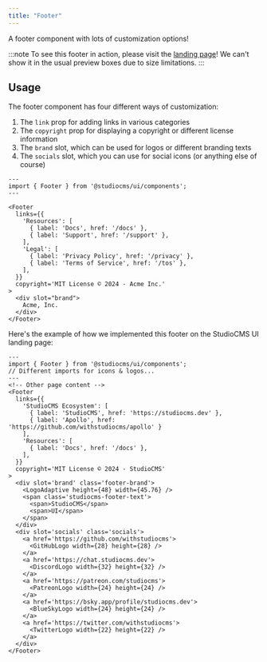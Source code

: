 ```yaml
---
title: "Footer"
---
```



A footer component with lots of customization options!

:::note
To see this footer in action, please visit the [landing page](/)! We can't show it in the usual preview
boxes due to size limitations.
:::

## Usage

The footer component has four different ways of customization:

1. The `link` prop for adding links in various categories
2. The `copyright` prop for displaying a copyright or different license information
3. The `brand` slot, which can be used for logos or different branding texts
4. The `socials` slot, which you can use for social icons (or anything else of course)

```astro showLinenumbers title="FooterExample.astro"
---
import { Footer } from '@studiocms/ui/components';
---

<Footer
  links={{
    'Resources': [
      { label: 'Docs', href: '/docs' },
      { label: 'Support', href: '/support' },
    ],
    'Legal': [
      { label: 'Privacy Policy', href: '/privacy' },
      { label: 'Terms of Service', href: '/tos' },
    ],
  }}
  copyright='MIT License © 2024 - Acme Inc.'
>
  <div slot="brand">
    Acme, Inc.
  </div>
</Footer>
```

Here's the example of how we implemented this footer on the StudioCMS UI landing page:

```astro showLinenumbers title="FooterExample.astro"
---
import { Footer } from '@studiocms/ui/components';
// Different imports for icons & logos...
---
<!-- Other page content -->
<Footer
  links={{
    'StudioCMS Ecosystem': [
      { label: 'StudioCMS', href: 'https://studiocms.dev' },
      { label: 'Apollo', href: 'https://github.com/withstudiocms/apollo' }
    ],
    'Resources': [
      { label: 'Docs', href: '/docs' },
    ],
  }}
  copyright='MIT License © 2024 - StudioCMS'
>
  <div slot='brand' class='footer-brand'>
    <LogoAdaptive height={48} width={45.76} />
    <span class='studiocms-footer-text'>
      <span>StudioCMS</span>
      <span>UI</span>
    </span>
  </div>
  <div slot='socials' class='socials'>
    <a href='https://github.com/withstudiocms'>
      <GitHubLogo width={28} height={28} />
    </a>
    <a href='https://chat.studiocms.dev'>
      <DiscordLogo width={32} height={32} />
    </a>
    <a href='https://patreon.com/studiocms'>
      <PatreonLogo width={24} height={24} />
    </a>
    <a href='https://bsky.app/profile/studiocms.dev'>
      <BlueSkyLogo width={24} height={24} />
    </a>
    <a href='https://twitter.com/withstudiocms'>
      <TwitterLogo width={22} height={22} />
    </a>
  </div>
</Footer>
```

